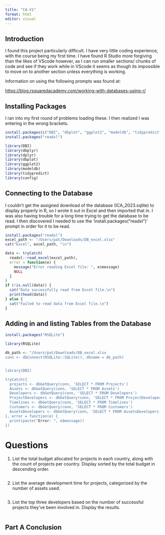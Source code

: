 ```yaml
---
title: "CA-V1"
format: html
editor: visual
---
```


## Introduction

I found this project particularly difficult. I have very little coding experience, with the course being my first time. I have found R Studio more forgiving than the likes of VScode however, as I can run smaller sections/ chunks of code and see if they work while in VScode it seems as though its impossible to move on to another section unless everything is working.

Information on using the following prompts was found at:

<https://blog.rsquaredacademy.com/working-with-databases-using-r/>

## Installing Packages

I ran into my first round of problems loading these. I then realized I was entering in the wrong brackets.

```r
install.packages(c("DBI", "dbplot", "ggplot2", "modeldb", "tidypredict", "config"))
install.packages("readxl")

library(DBI)
library(dbplyr)
library(dplyr)
library(dbplot)
library(ggplot2)
library(modeldb)
library(tidypredict)
library(config)
```

## Connecting to the Database

I couldn't get the assigned download of the database (ICA_2023.sqlite) to display properly in R, so I wrote it out in Excel and then imported that in. I was also having trouble for a long time trying to get the database to be read. I then discovered I needed to use the 'install.packages("readxl")' prompt in order for it to be read.

```r
install.packages("readxl")
excel_path <- "/Users/pat/Downloads/DB_excel.xlsx"
cat("Excel", excel_path, "\n")

data <- tryCatch(
  readxl::read_excel(excel_path),
  error = function(e) {
    message("Error reading Excel file: ", e$message)
    NULL
  }
)
if (!is.null(data)) {
  cat("Data successfully read from Excel file.\n")
  print(head(data))
} else {
  cat("Failed to read data from Excel file.\n")
}
```

## Adding in and listing Tables from the Database

```r
install.packages("RSQLite")

library(RSQLite)

db_path <- "/Users/pat/Downloads/DB_excel.xlsx
conn <- dbConnect(RSQLite::SQLite(), dbname = db_path)


library(DBI)

tryCatch({
  projects <- dbGetQuery(conn, 'SELECT * FROM Projects')
  Assets <- dbGetQuery(conn, 'SELECT * FROM Assets')
  Developers <- dbGetQuery(conn, 'SELECT * FROM Developers')
  ProjectDevelopers <- dbGetQuery(conn, 'SELECT * FROM ProjectDevelopers')
  Timelines <- dbGetQuery(conn, 'SELECT * FROM Timelines')
  Customers <- dbGetQuery(conn, 'SELECT * FROM Customers')
  AssetsDevelopers <- dbGetQuery(conn, 'SELECT * FROM AssetsDevelopers')
}, error = function(e) {
  print(paste("Error: ", e$message))
})
```

# Questions

1.  List the total budget allocated for projects in each country, along with the count of projects per country. Display sorted by the total budget in descending order.

    ```r

    ```

2.  List the average development time for projects, categorized by the number of assets used.

    ```r

    ```

3.  List the top three developers based on the number of successful projects they’ve been involved in. Display the results.

    ```r

    ```

## Part A Conclusion 
